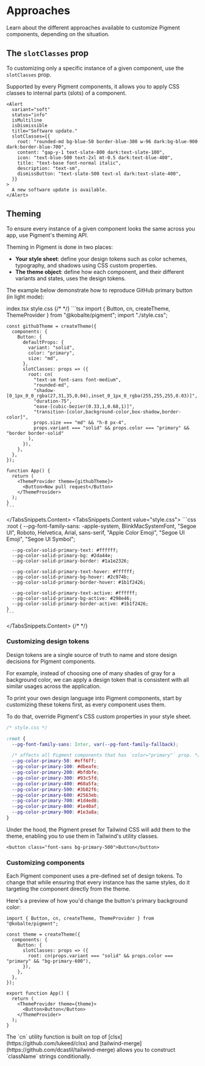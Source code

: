 

# Approaches

Learn about the different approaches available to customize Pigment components, depending on the situation.

## The `slotClasses` prop

To customizing only a specific instance of a given component, use the `slotClasses` prop.

Supported by every Pigment components, it allows you to apply CSS classes to internal parts (slots) of a component.

<Preview>
  <SlotClassesExample />
</Preview>

```tsx {6-13}
<Alert
  variant="soft"
  status="info"
  isMultiline
  isDismissible
  title="Software update."
  slotClasses={{
    root: "rounded-md bg-blue-50 border-blue-300 w-96 dark:bg-blue-900 dark:border-blue-700",
    content: "gap-y-1 text-slate-800 dark:text-slate-100",
    icon: "text-blue-500 text-2xl mt-0.5 dark:text-blue-400",
    title: "text-base font-normal italic",
    description: "text-sm",
    dismissButton: "text-slate-500 text-xl dark:text-slate-400",
  }}
>
  A new software update is available.
</Alert>
```

## Theming

To ensure every instance of a given component looks the same across you app, use Pigment's theming API.

Theming in Pigment is done in two places:

- **Your style sheet**: define your design tokens such as color schemes, typography, and shadows using CSS custom properties.
- **The theme object**: define how each component, and their different variants and states, uses the design tokens.

The example below demonstrate how to reproduce GitHub primary button (in light mode):

<Preview>
  <GithubThemeExample />
</Preview>

<TabsSnippets>
  <TabsSnippets.List>
    <TabsSnippets.Trigger value="index.tsx">index.tsx</TabsSnippets.Trigger>
    <TabsSnippets.Trigger value="style.css">style.css</TabsSnippets.Trigger>
  </TabsSnippets.List>
  {/* <!-- prettier-ignore-start --> */}
  <TabsSnippets.Content value="index.tsx">
    ```tsx
    import { Button, cn, createTheme, ThemeProvider } from "@kobalte/pigment";
    import "./style.css";

    const githubTheme = createTheme({
      components: {
        Button: {
          defaultProps: {
            variant: "solid",
            color: "primary",
            size: "md",
          },
          slotClasses: props => ({
            root: cn(
              "text-sm font-sans font-medium",
              "rounded-md",
              "shadow-[0_1px_0_0_rgba(27,31,35,0.04),inset_0_1px_0_rgba(255,255,255,0.03)]",
              "duration-75",
              "ease-[cubic-bezier(0.33,1,0.68,1)]",
              "transition-[color,background-color,box-shadow,border-color]",
              props.size === "md" && "h-8 px-4",
              props.variant === "solid" && props.color === "primary" && "border border-solid"
            ),
          }),
        },
      },
    });

    function App() {
      return (
        <ThemeProvider theme={githubTheme}>
          <Button>New pull request</Button>
        </ThemeProvider>
      );
    }
    ```

  </TabsSnippets.Content>
  <TabsSnippets.Content value="style.css">
    ```css
    :root {
      --pg-font-family-sans: -apple-system, BlinkMacSystemFont, "Segoe UI", Roboto, Helvetica, Arial,
      sans-serif, "Apple Color Emoji", "Segoe UI Emoji", "Segoe UI Symbol";

      --pg-color-solid-primary-text: #ffffff;
      --pg-color-solid-primary-bg: #2da44e;
      --pg-color-solid-primary-border: #1a1e2326;

      --pg-color-solid-primary-text-hover: #ffffff;
      --pg-color-solid-primary-bg-hover: #2c974b;
      --pg-color-solid-primary-border-hover: #1b1f2426;

      --pg-color-solid-primary-text-active: #ffffff;
      --pg-color-solid-primary-bg-active: #298e46;
      --pg-color-solid-primary-border-active: #1b1f2426;
    }
    ```

  </TabsSnippets.Content>
  {/* <!-- prettier-ignore-end -->*/}
</TabsSnippets>

### Customizing design tokens

Design tokens are a single source of truth to name and store design decisions for Pigment components.

For example, instead of choosing one of many shades of gray for a background color, we can apply a design token that is consistent with all similar usages across the application.

To print your own design language into Pigment components, start by customizing these tokens first, as every component uses them.

To do that, override Pigment's CSS custom properties in your style sheet.

```css
/* style.css */

:root {
  --pg-font-family-sans: Inter, var(--pg-font-family-fallback);

  /* affects all Pigment components that has `color="primary"` prop. */
  --pg-color-primary-50: #eff6ff;
  --pg-color-primary-100: #dbeafe;
  --pg-color-primary-200: #bfdbfe;
  --pg-color-primary-300: #93c5fd;
  --pg-color-primary-400: #60a5fa;
  --pg-color-primary-500: #3b82f6;
  --pg-color-primary-600: #2563eb;
  --pg-color-primary-700: #1d4ed8;
  --pg-color-primary-800: #1e40af;
  --pg-color-primary-900: #1e3a8a;
}
```

Under the hood, the Pigment preset for Tailwind CSS will add them to the theme, enabling you to use them in Tailwind's utility classes.

```tsx
<button class="font-sans bg-primary-500">Button</button>
```

### Customizing components

Each Pigment component uses a pre-defined set of design tokens. To change that while ensuring that every instance has the same styles, do it targeting the component directly from the theme.

Here's a preview of how you'd change the button's primary background color:

```tsx {4-8}
import { Button, cn, createTheme, ThemeProvider } from "@kobalte/pigment";

const theme = createTheme({
  components: {
    Button: {
      slotClasses: props => ({
        root: cn(props.variant === "solid" && props.color === "primary" && "bg-primary-600"),
      }),
    },
  },
});

export function App() {
  return (
    <ThemeProvider theme={theme}>
      <Button>Button</Button>
    </ThemeProvider>
  );
}
```

<Alert isMultiline>
  <span>The `cn` utility function is built on top of [clsx](https://github.com/lukeed/clsx) </span>
  <span>and [tailwind-merge](https://github.com/dcastil/tailwind-merge) </span>
  <span>allows you to construct `className` strings conditionally.</span>
</Alert>
